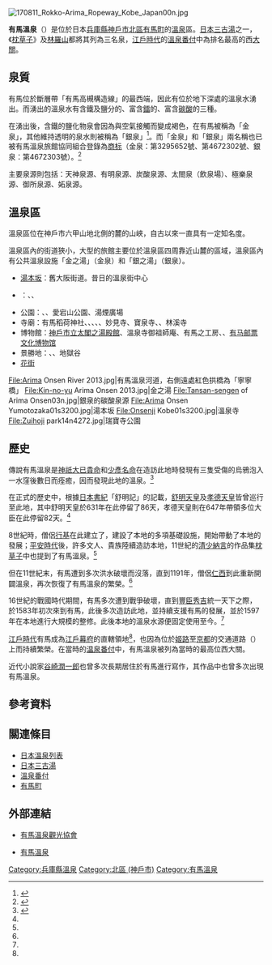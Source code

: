 {{japanese|japanese=有馬温泉|kana=ありまおんせん|romaji=Arima Onsen}}
[[File:170811_Rokko-Arima_Ropeway_Kobe_Japan00n.jpg|thumb]]
{{Location map | Japan Hyogo
| lat_deg = 34 | lat_min = 47 | lat_sec = 54.3 | lat_dir = N
| lon_deg = 135 | lon_min = 14 | lon_sec = 50.0 | lon_dir = E
| label = 有馬溫泉
| position = bottom
| mark = Map pointer.svg
| marksize = 6
| width = 300
| float = right
| caption = 有馬溫泉的位置
| alt = 有馬溫泉的位置
}}

'''有馬溫泉'''（{{lang-ja|有馬温泉}}）是位於日本[[兵庫縣|兵庫縣]][[神戶市|神戶市]][[北區_(神戶市)|北區]][[有馬町|有馬町]]的[[溫泉|溫泉]]區。[[日本三古湯|日本三古湯]]之一，《[[枕草子|枕草子]]》及[[林羅山|林羅山]]都將其列為三名泉，[[江戶時代|江戶時代]]的[[溫泉番付|溫泉番付]]中為排名最高的西[[大關_(相撲)|大關]]。

== 泉質 ==

有馬位於斷層帶「有馬高槻構造線」的最西端，因此有位於地下深處的溫泉水湧出。而湧出的溫泉水有含鐵及鹽分的{{Tsl|ja|塩化物泉|鹽化物泉}}、富含[[鐳|鐳]]的{{tsl|ja|放射能泉}}、富含[[碳酸|碳酸]]的{{tsl|ja|炭酸水素塩泉|碳酸氫鹽泉}}三種。

在湧出後，含鐵的鹽化物泉會因為與空氣接觸而變成褐色，在有馬被稱為「金泉」，其他維持透明的泉水則被稱為「銀泉」<ref>{{Cite news| url=http://news.pchome.com.tw/magazine/print/li/japanyokoso/601/121259520043337084005.htm| title=有馬溫泉(上)| work=PChome Online 網路家庭| publisher=太平洋旅行社‧日本旅遊達人| accessdate=2017-02-07| archive-date=2019-09-25| archive-url=https://web.archive.org/web/20190925102605/http://news.pchome.com.tw/magazine/print/li/japanyokoso/601/121259520043337084005.htm| dead-url=no}}</ref>。而「金泉」和「銀泉」兩名稱也已被有馬溫泉旅館協同組合登錄為[[商标|商标]]（金泉：第3295652號、第4672302號、銀泉：第4672303號）。<ref>{{Cite web| url=https://www.j-platpat.inpit.go.jp| title=特許情報プラットフォーム| work=独立行政法人　工業所有権情報・研修館| accessdate=2017-02-06| language=ja| archive-date=2021-03-01| archive-url=https://web.archive.org/web/20210301182835/https://www.j-platpat.inpit.go.jp/| dead-url=no}}</ref>

主要泉源則包括：天神泉源、有明泉源、炭酸泉源、太閤泉（飲泉場）、極樂泉源、御所泉源、妬泉源。

== 溫泉區 ==

溫泉區位在神戶市六甲山地北側的{{tsl|ja|紅葉谷_(六甲山)|紅葉谷_(六甲山)|紅葉谷}}麓的山峽，自古以來一直具有一定知名度。

溫泉區內的街道狹小，大型的旅館主要位於溫泉區四周靠近山麓的區域，溫泉區內有公共溫泉設施「金之湯」（金泉）和「銀之湯」（銀泉）。

* [[湯本坂|湯本坂]]：舊大阪街道。昔日的溫泉街中心
* {{tsl|ja|外湯}}：{{tsl|ja|金の湯|金之湯}}、{{tsl|ja|銀の湯|銀之湯}}、{{tsl|ja|太閤の湯|太閤之湯}}
* 公園：{{tsl|ja|瑞宝寺公園|瑞寶寺公園}}、{{tsl|ja|鼓ヶ滝公園|鼓瀧公園}}、愛宕山公園、湯煙廣場
* 寺廟：有馬稻荷神社、{{tsl|ja|温泉寺_(神戸市)|溫泉寺 (神戶市)|溫泉寺}}、{{tsl|ja|極楽寺_(神戸市北区)|極樂寺 (神戶市)|極樂寺}}、{{tsl|ja|念仏寺_(神戸市)|念佛寺 (神戶市)|念佛寺}}、{{Tsl|ja|湯泉神社}}、妙見寺、寶泉寺、{{tsl|ja|善福寺_(神戸市北区)|善福寺 (神戶市)|善福寺}}、林溪寺
* 博物館：[[神戶市立太閣之湯殿館|神戶市立太閣之湯殿館]]、溫泉寺御祖師庵、有馬之工房、{{tsl|ja|有馬玩具博物館}}、[[有马邮票文化博物馆|有马邮票文化博物馆]]
* 景勝地：{{tsl|ja|有馬四十八滝|有馬四十八瀑布}}、{{tsl|ja|紅葉谷_(六甲山)|紅葉谷_(六甲山)|紅葉谷}}、地獄谷
* [[花街|花街]]

<gallery widths=200px heights=200px>
File:Arima Onsen River 2013.jpg|有馬溫泉河道，右側遠處紅色拱橋為「寧寧橋」
File:Kin-no-yu Arima Onsen 2013.jpg|金之湯
File:Tansan-sengen of Arima Onsen03n.jpg|銀泉的碳酸泉源
File:Arima Onsen Yumotozaka01s3200.jpg|湯本坂
File:Onsenji Kobe01s3200.jpg|溫泉寺
File:Zuihoji park14n4272.jpg|瑞寶寺公園
</gallery>

== 歷史 ==

傳說有馬溫泉是[[神祇|神祇]][[大已貴命|大已貴命]]和[[少彥名命|少彥名命]]在造訪此地時發現有三隻受傷的烏鴉泡入一水窪後數日而痊癒，因而發現此地的溫泉。<ref name="History">{{Cite web| url=http://www.arima-onsen.com/chu1/history.html| title=有馬的歷史| publisher=有馬溫泉觀光協會| accessdate=2017-02-07| archive-date=2012-10-21| archive-url=https://web.archive.org/web/20121021175912/http://www.arima-onsen.com/chu1/history.html| dead-url=no}}</ref>

在正式的歷史中，根據[[日本書紀|日本書紀]]「舒明記」的記載，[[舒明天皇|舒明天皇]]及[[孝德天皇|孝德天皇]]皆曾巡行至此地，其中舒明天皇於631年在此停留了86天，孝德天皇則在647年帶領多位大臣在此停留82天。<ref name="History"/>

8世紀時，僧侶[[行基|行基]]在此建立了{{tsl|ja|温泉寺_(神戸市)|溫泉寺_(神戶市)|溫泉寺}}，建設了本地的多項基礎設施，開始帶動了本地的發展；[[平安時代|平安時代]]後，許多文人、貴族陸續造訪本地，11世紀的[[清少納言|清少納言]]的作品集[[枕草子|枕草子]]中也提到了有馬溫泉。<ref name="History"/>

但在11世紀末，有馬遭到多次洪水破壞而沒落，直到1191年，僧侶[[仁西|仁西]]到此重新開闢溫泉，再次恢復了有馬溫泉的繁榮。<ref name="History"/>

16世紀的戰國時代期間，有馬多次遭到戰爭破壞，直到[[豐臣秀吉|豐臣秀吉]]統一天下之際，於1583年初次來到有馬，此後多次造訪此地，並持續支援有馬的發展，並於1597年在本地進行大規模的整修。此後本地的溫泉水源便固定使用至今。<ref name="History"/>

[[江戶時代|江戶時代]]有馬成為[[江戶幕府|江戶幕府]]的直轄領地<ref name="History"/>，也因為位於[[姬路|姬路]]至[[京都|京都]]的交通道路（{{Tsl|ja|有馬街道}}）上而持續繁榮。在當時的[[温泉番付|温泉番付]]中，有馬溫泉被列為當時的最高位西大關。

近代小說家[[谷崎潤一郎|谷崎潤一郎]]也曾多次長期居住於有馬進行寫作，其作品中也曾多次出現有馬溫泉。

== 參考資料 ==
{{Reflist|30em}}

== 關連條目 ==
{{Commonscat|Arima_Onsen}}
{{Wikivoyage|en:Arima_Onsen|有馬溫泉{{en icon}}}}

* [[日本溫泉列表|日本溫泉列表]]
* [[日本三古湯|日本三古湯]]
* [[溫泉番付|溫泉番付]]
* [[有馬町|有馬町]]

== 外部連結 ==

* {{Ja}} [http://www.arima-onsen.com/ 有馬溫泉觀光協會] {{Wayback|url=http://www.arima-onsen.com/ |date=20210220200932 }}
* {{Zh-tw}} [http://visit.arima-onsen.com/tw/ 有馬溫泉] {{Wayback|url=http://visit.arima-onsen.com/tw/ |date=20201021032911 }}

{{DEFAULTSORT:Arima Onsen}}
[[Category:兵庫縣溫泉|Category:兵庫縣溫泉]]
[[Category:北區_(神戶市)|Category:北區 (神戶市)]]
[[Category:有馬溫泉|Category:有馬溫泉]]